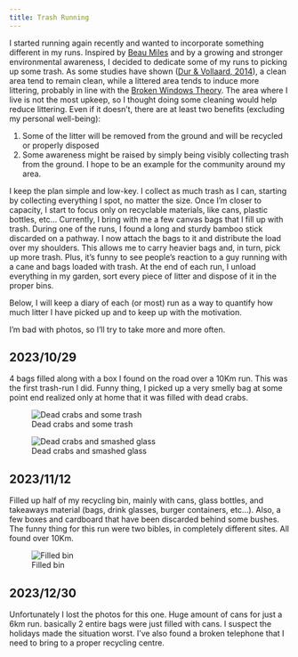 ```yaml
---
title: Trash Running
---
```


I started running again recently and wanted to incorporate something different in my runs. Inspired by [Beau Miles](https://www.youtube.com/@BeauMiles) and by a growing and stronger environmental awareness, I decided to dedicate some of my runs to picking up some trash. As some studies have shown ([Dur & Vollaard, 2014](https://journals.sagepub.com/doi/full/10.1177/0013916514535085)), a clean area tend to remain clean, while a littered area tends to induce more littering, probably in line with the [Broken Windows Theory](https://en.wikipedia.org/wiki/Broken_windows_theory). The area where I live is not the most upkeep, so I thought doing some cleaning would help reduce littering. Even if it doesn't, there are at least two benefits (excluding my personal well-being):

1. Some of the litter will be removed from the ground and will be recycled or properly disposed
2. Some awareness might be raised by simply being visibly collecting trash from the ground. I hope to be an example for the community around my area. 

I keep the plan simple and low-key. I collect as much trash as I can, starting by collecting everything I spot, no matter the size. Once I'm closer to capacity, I start to focus only on recyclable materials, like cans, plastic bottles, etc... Currently, I bring with me a few canvas bags that I fill up with trash. During one of the runs, I found a long and sturdy bamboo stick discarded on a pathway. I now attach the bags to it and distribute the load over my shoulders. This allows me to carry heavier bags and, in turn, pick up more trash. Plus, it's funny to see people's reaction to a guy running with a cane and bags loaded with trash. At the end of each run, I unload everything in my garden, sort every piece of litter and dispose of it in the proper bins.

Below, I will keep a diary of each (or most) run as a way to quantify how much litter I have picked up and to keep up with the motivation. 

I'm bad with photos, so I'll try to take more and more often.


## 2023/10/29

4 bags filled along with a box I found on the road over a 10Km run. 
This was the first trash-run I did. Funny thing, I picked up a very smelly bag at some point end realized only at home that it was filled with dead crabs. 

![Dead crabs and some trash](images/trash_october_1.jpg)

![Dead crabs and smashed glass](images/trash_october_2.jpg)

## 2023/11/12

Filled up half of my recycling bin, mainly with cans, glass bottles, and takeaways material (bags, drink glasses, burger containers, etc...). Also, a few boxes and cardboard that have been discarded behind some bushes. The funny thing for this run were two bibles, in completely different sites. All found over 10Km.


![Filled bin](images/trash_november.jpg)

## 2023/12/30

Unfortunately I lost the photos for this one. Huge amount of cans for just a 6km run. basically 2 entire bags were just filled with cans. I suspect the holidays made the situation worst. I've also found a broken telephone that I need to bring to a proper recycling centre. 